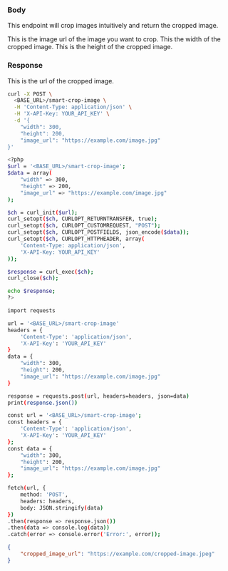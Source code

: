 
### Body
 
This endpoint will crop images intuitively and return the cropped image.

<ParamField body="image_url" type="string">
  This is the image url of the image you want to crop.
</ParamField>

<ParamField body="width" type="Integer">
  This the width of the cropped image.
</ParamField>

<ParamField body="height" type="Integer">
  This is the height of the cropped image.
</ParamField>

### Response

<ResponseField name="cropped_image_url" type="string">
    This is the url of the cropped image.
</ResponseField>

<RequestExample>

```bash cURL
curl -X POST \
  <BASE_URL>/smart-crop-image \
  -H 'Content-Type: application/json' \
  -H 'X-API-Key: YOUR_API_KEY' \
  -d '{
    "width": 300,
    "height": 200,
    "image_url": "https://example.com/image.jpg"
}'

```

```bash PHP
<?php
$url = '<BASE_URL>/smart-crop-image';
$data = array(
    "width" => 300,
    "height" => 200,
    "image_url" => "https://example.com/image.jpg"
);

$ch = curl_init($url);
curl_setopt($ch, CURLOPT_RETURNTRANSFER, true);
curl_setopt($ch, CURLOPT_CUSTOMREQUEST, "POST");
curl_setopt($ch, CURLOPT_POSTFIELDS, json_encode($data));
curl_setopt($ch, CURLOPT_HTTPHEADER, array(
    'Content-Type: application/json',
    'X-API-Key: YOUR_API_KEY'
));

$response = curl_exec($ch);
curl_close($ch);

echo $response;
?>

```

```bash Python
import requests

url = '<BASE_URL>/smart-crop-image'
headers = {
    'Content-Type': 'application/json',
    'X-API-Key': 'YOUR_API_KEY'
}
data = {
    "width": 300,
    "height": 200,
    "image_url": "https://example.com/image.jpg"
}

response = requests.post(url, headers=headers, json=data)
print(response.json())

```

```bash JavaScript
const url = '<BASE_URL>/smart-crop-image';
const headers = {
    'Content-Type': 'application/json',
    'X-API-Key': 'YOUR_API_KEY'
};
const data = {
    "width": 300,
    "height": 200,
    "image_url": "https://example.com/image.jpg"
};

fetch(url, {
    method: 'POST',
    headers: headers,
    body: JSON.stringify(data)
})
.then(response => response.json())
.then(data => console.log(data))
.catch(error => console.error('Error:', error));

```

</RequestExample>

<ResponseExample>

```json Response
{
	"cropped_image_url": "https://example.com/cropped-image.jpeg"
}
```

</ResponseExample>


&nbsp;
#
&nbsp;
#
&nbsp;